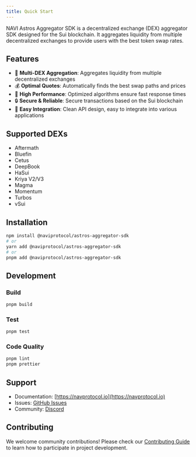 ```yaml
---
title: Quick Start
---
```


NAVI Astros Aggregator SDK is a decentralized exchange (DEX) aggregator SDK designed for the Sui blockchain. It aggregates liquidity from multiple decentralized exchanges to provide users with the best token swap rates.

## Features

- 🔄 **Multi-DEX Aggregation**: Aggregates liquidity from multiple decentralized exchanges
- 💰 **Optimal Quotes**: Automatically finds the best swap paths and prices
- 🚀 **High Performance**: Optimized algorithms ensure fast response times
- 🔒 **Secure & Reliable**: Secure transactions based on the Sui blockchain
- 📱 **Easy Integration**: Clean API design, easy to integrate into various applications

## Supported DEXs

- Aftermath
- Bluefin
- Cetus
- DeepBook
- HaSui
- Kriya V2/V3
- Magma
- Momentum
- Turbos
- vSui

## Installation

```bash
npm install @naviprotocol/astros-aggregator-sdk
# or
yarn add @naviprotocol/astros-aggregator-sdk
# or
pnpm add @naviprotocol/astros-aggregator-sdk
```

## Development

### Build

```bash
pnpm build
```

### Test

```bash
pnpm test
```

### Code Quality

```bash
pnpm lint
pnpm prettier
```

## Support

- Documentation: [https://navprotocol.io](https://navprotocol.io)
- Issues: [GitHub Issues](https://github.com/naviprotocol/naviprotocol-monorepo/issues)
- Community: [Discord](https://discord.gg/naviprotocol)

## Contributing

We welcome community contributions! Please check our [Contributing Guide](../../CONTRIBUTING.md) to learn how to participate in project development. 